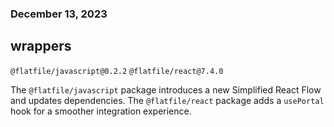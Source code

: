 ### December 13, 2023

## wrappers

`@flatfile/javascript@0.2.2` `@flatfile/react@7.4.0`

The `@flatfile/javascript` package introduces a new Simplified React Flow and
updates dependencies. The `@flatfile/react` package adds a `usePortal` hook for
a smoother integration experience.
